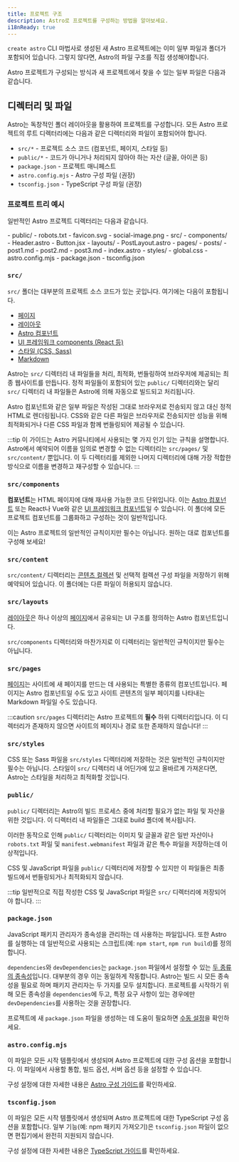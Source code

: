 ```yaml
---
title: 프로젝트 구조
description: Astro로 프로젝트를 구성하는 방법을 알아보세요.
i18nReady: true
---
```


`create astro` CLI 마법사로 생성된 새 Astro 프로젝트에는 이미 일부 파일과 폴더가 포함되어 있습니다. 그렇지 않다면, Astro의 파일 구조를 직접 생성해야합니다.

Astro 프로젝트가 구성되는 방식과 새 프로젝트에서 찾을 수 있는 일부 파일은 다음과 같습니다.

## 디렉터리 및 파일

Astro는 독창적인 폴더 레이아웃을 활용하여 프로젝트를 구성합니다. 모든 Astro 프로젝트의 루트 디렉터리에는 다음과 같은 디렉터리와 파일이 포함되어야 합니다.

- `src/*` - 프로젝트 소스 코드 (컴포넌트, 페이지, 스타일 등)
- `public/*` - 코드가 아니거나 처리되지 않아야 하는 자산 (글꼴, 아이콘 등)
- `package.json` - 프로젝트 매니페스트
- `astro.config.mjs` - Astro 구성 파일 (권장)
- `tsconfig.json` - TypeScript 구성 파일 (권장)

### 프로젝트 트리 예시

일반적인 Astro 프로젝트 디렉터리는 다음과 같습니다.

<FileTree>
- public/
  - robots.txt
  - favicon.svg
  - social-image.png
- src/
  - components/
    - Header.astro
    - Button.jsx
  - layouts/
    - PostLayout.astro
  - pages/
    - posts/
      - post1.md
      - post2.md
      - post3.md
    - index.astro
  - styles/
    - global.css
- astro.config.mjs
- package.json
- tsconfig.json
</FileTree>

### `src/`

`src/` 폴더는 대부분의 프로젝트 소스 코드가 있는 곳입니다. 여기에는 다음이 포함됩니다.

- [페이지](/ko/core-concepts/astro-pages/)
- [레이아웃](/ko/core-concepts/layouts/)
- [Astro 컴포넌트](/ko/core-concepts/astro-components/)
- [UI 프레임워크 components (React 등)](/ko/core-concepts/framework-components/)
- [스타일 (CSS, Sass)](/ko/guides/styling/)
- [Markdown](/ko/guides/markdown-content/)

Astro는 `src/` 디렉터리 내 파일들을 처리, 최적화, 번들링하여 브라우저에 제공되는 최종 웹사이트를 만듭니다. 정적 파일들이 포함되어 있는 `public/` 디렉터리와는 달리 `src/` 디렉터리 내 파일들은 Astro에 의해 자동으로 빌드되고 처리됩니다.

Astro 컴포넌트와 같은 일부 파일은 작성된 그대로 브라우저로 전송되지 않고 대신 정적 HTML로 렌더링됩니다. CSS와 같은 다른 파일은 브라우저로 전송되지만 성능을 위해 최적화되거나 다른 CSS 파일과 함께 번들링되어 제공될 수 있습니다.

:::tip
이 가이드는 Astro 커뮤니티에서 사용되는 몇 가지 인기 있는 규칙을 설명합니다. Astro에서 예약되어 이름을 임의로 변경할 수 없는 디렉터리는 `src/pages/` 및 `src/content/` 뿐입니다. 이 두 디렉터리를 제외한 나머지 디렉터리에 대해 가장 적합한 방식으로 이름을 변경하고 재구성할 수 있습니다.
:::

### `src/components`

**컴포넌트**는 HTML 페이지에 대해 재사용 가능한 코드 단위입니다. 이는 [Astro 컴포넌트](/ko/core-concepts/astro-components/) 또는 React나 Vue와 같은 [UI 프레임워크 컴포넌트](/ko/core-concepts/framework-components/)일 수 있습니다. 이 폴더에 모든 프로젝트 컴포넌트를 그룹화하고 구성하는 것이 일반적입니다.

이는 Astro 프로젝트의 일반적인 규칙이지만 필수는 아닙니다. 원하는 대로 컴포넌트를 구성해 보세요!

### `src/content`

`src/content/` 디렉터리는 [콘텐츠 컬렉션](/ko/guides/content-collections/) 및 선택적 컬렉션 구성 파일을 저장하기 위해 예약되어 있습니다. 이 폴더에는 다른 파일이 허용되지 않습니다.

### `src/layouts`

[레이아웃](/ko/core-concepts/layouts/)은 하나 이상의 [페이지](/ko/core-concepts/astro-pages/)에서 공유되는 UI 구조를 정의하는 Astro 컴포넌트입니다.

`src/components` 디렉터리와 마찬가지로 이 디렉터리는 일반적인 규칙이지만 필수는 아닙니다.

### `src/pages`

[페이지](/ko/core-concepts/astro-pages/)는 사이트에 새 페이지를 만드는 데 사용되는 특별한 종류의 컴포넌트입니다. 페이지는 Astro 컴포넌트일 수도 있고 사이트 콘텐츠의 일부 페이지를 나타내는 Markdown 파일일 수도 있습니다.

:::caution
`src/pages` 디렉터리는 Astro 프로젝트의 **필수** 하위 디렉터리입니다. 이 디렉터리가 존재하지 않으면 사이트의 페이지나 경로 또한 존재하지 않습니다!
:::

### `src/styles`

CSS 또는 Sass 파일을 `src/styles` 디렉터리에 저장하는 것은 일반적인 규칙이지만 필수는 아닙니다. 스타일이 `src/` 디렉터리 내 어딘가에 있고 올바르게 가져온다면, Astro는 스타일을 처리하고 최적화할 것입니다.

### `public/`

`public/` 디렉터리는 Astro의 빌드 프로세스 중에 처리할 필요가 없는 파일 및 자산을 위한 것입니다. 이 디렉터리 내 파일들은 그대로 build 폴더에 복사됩니다.

이러한 동작으로 인해 `public/` 디렉터리는 이미지 및 글꼴과 같은 일반 자산이나 `robots.txt` 파일 및 `manifest.webmanifest` 파일과 같은 특수 파일을 저장하는데 이상적입니다.

CSS 및 JavaScript 파일을 `public/` 디렉터리에 저장할 수 있지만 이 파일들은 최종 빌드에서 번들링되거나 최적화되지 않습니다.

:::tip
일반적으로 직접 작성한 CSS 및 JavaScript 파일은 `src/` 디렉터리에 저장되어야 합니다.
:::

### `package.json`

JavaScript 패키지 관리자가 종속성을 관리하는 데 사용하는 파일입니다. 또한 Astro를 실행하는 데 일반적으로 사용되는 스크립트(예: `npm start`, `npm run build`)를 정의합니다.

`dependencies`와 `devDependencies`는 `package.json` 파일에서 설정할 수 있는 [두 종류의 종속성](https://docs.npmjs.com/specifying-dependencies-and-devdependencies-in-a-package-json-file)입니다. 대부분의 경우 이는 동일하게 작동합니다. Astro는 빌드 시 모든 종속성을 필요로 하며 패키지 관리자는 두 가지를 모두 설치합니다. 프로젝트를 시작하기 위해 모든 종속성을 `dependencies`에 두고, 특정 요구 사항이 있는 경우에만 `devDependencies`를 사용하는 것을 권장합니다.

프로젝트에 새 `package.json` 파일을 생성하는 데 도움이 필요하면 [수동 설정](/ko/install/manual/)을 확인하세요.

### `astro.config.mjs`

이 파일은 모든 시작 템플릿에서 생성되며 Astro 프로젝트에 대한 구성 옵션을 포함합니다. 이 파일에서 사용할 통합, 빌드 옵션, 서버 옵션 등을 설정할 수 있습니다.

구성 설정에 대한 자세한 내용은 [Astro 구성 가이드](/ko/guides/configuring-astro/)를 확인하세요.

### `tsconfig.json`

이 파일은 모든 시작 템플릿에서 생성되며 Astro 프로젝트에 대한 TypeScript 구성 옵션을 포함합니다. 일부 기능(예: npm 패키지 가져오기)은 `tsconfig.json` 파일이 없으면 편집기에서 완전히 지원되지 않습니다.

구성 설정에 대한 자세한 내용은 [TypeScript 가이드](/ko/guides/typescript/)를 확인하세요.